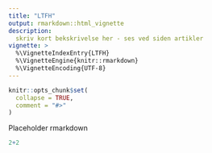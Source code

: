 ```yaml
---
title: "LTFH"
output: rmarkdown::html_vignette
description:
  skriv kort bekskrivelse her - ses ved siden artikler
vignette: >
  %\VignetteIndexEntry{LTFH}
  %\VignetteEngine{knitr::rmarkdown}
  %\VignetteEncoding{UTF-8}
---
```


```r
knitr::opts_chunk$set(
  collapse = TRUE,
  comment = "#>"
)
```


Placeholder rmarkdown
```r
2+2
```

